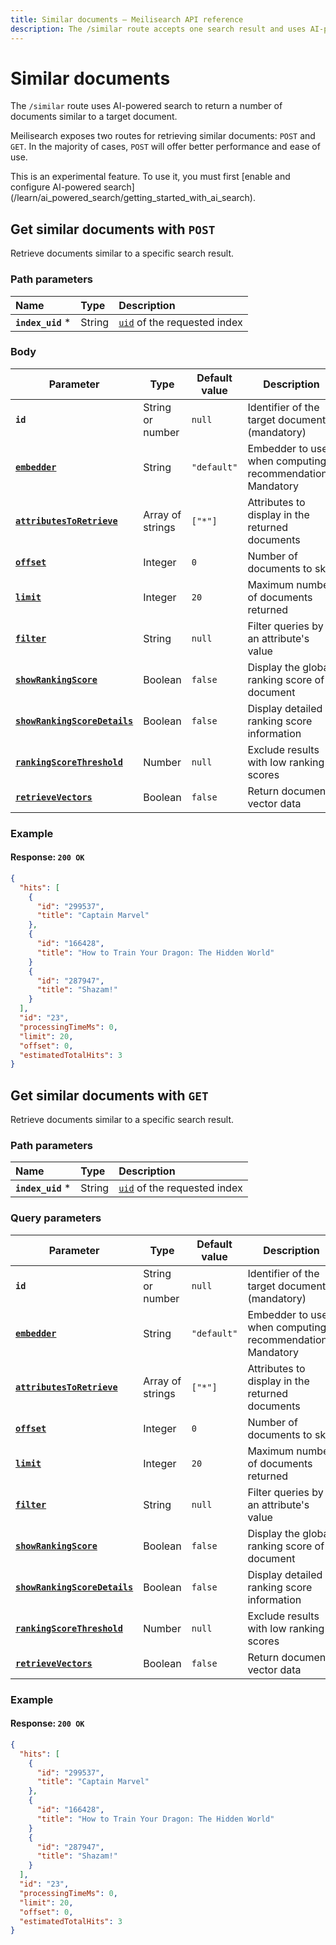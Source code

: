 ```yaml
---
title: Similar documents — Meilisearch API reference
description: The /similar route accepts one search result and uses AI-powered search to return a number of similar documents.
---
```


# Similar documents <NoticeTag type="experimental" label="experimental" />

The `/similar` route uses AI-powered search to return a number of documents similar to a target document.

Meilisearch exposes two routes for retrieving similar documents: `POST` and `GET`. In the majority of cases, `POST` will offer better performance and ease of use.

<Capsule intent="note" title="Activating `/similar`">
This is an experimental feature. To use it, you must first [enable and configure AI-powered search](/learn/ai_powered_search/getting_started_with_ai_search).
</Capsule>

## Get similar documents with `POST`

<RouteHighlighter method="POST" route="/indexes/{index_uid}/similar"/>

Retrieve documents similar to a specific search result.

### Path parameters

| Name              | Type   | Description                                                            |
| :---------------- | :----- | :--------------------------------------------------------------------- |
| **`index_uid`** * | String | [`uid`](/learn/getting_started/indexes#index-uid) of the requested index |

### Body

| Parameter                                                                    | Type             | Default value | Description                                    |
| ---------------------------------------------------------------------------- | ---------------- | ------------- | ---------------------------------------------- |
| **`id`**                                                                     | String or number | `null`        | Identifier of the target document (mandatory)  |
| **[`embedder`](/reference/api/search#hybrid-search-experimental)**           | String           | `"default"`   | Embedder to use when computing recommendations. Mandatory |
| **[`attributesToRetrieve`](/reference/api/search#attributes-to-retrieve)**   | Array of strings | `["*"]`       | Attributes to display in the returned documents|
| **[`offset`](/reference/api/search#offset)**                                 | Integer          | `0`           | Number of documents to skip                    |
| **[`limit`](/reference/api/search#limit)**                                   | Integer          | `20`          | Maximum number of documents returned           |
| **[`filter`](/reference/api/search#filter)**                                 | String           | `null`        | Filter queries by an attribute's value         |
| **[`showRankingScore`](/reference/api/search#ranking-score)**                | Boolean          | `false`       | Display the global ranking score of a document |
| **[`showRankingScoreDetails`](/reference/api/search#ranking-score-details)** | Boolean          | `false`       | Display detailed ranking score information     |
| **[`rankingScoreThreshold`](/reference/api/search#ranking-score-threshold)** | Number           | `null`        | Exclude results with low ranking scores        |
| **[`retrieveVectors`](/reference/api/search#display-_vectors-in-response-experimental)**           | Boolean          | `false`       | Return document vector data                    |

### Example

<CodeSamples id="get_similar_post_1" />

#### Response: `200 OK`

```json
{
  "hits": [
    {
      "id": "299537",
      "title": "Captain Marvel"
    },
    {
      "id": "166428",
      "title": "How to Train Your Dragon: The Hidden World"
    }
    {
      "id": "287947",
      "title": "Shazam!"
    }
  ],
  "id": "23",
  "processingTimeMs": 0,
  "limit": 20,
  "offset": 0,
  "estimatedTotalHits": 3
}
```

## Get similar documents with `GET`

<RouteHighlighter method="GET" route="/indexes/{index_uid}/similar"/>

Retrieve documents similar to a specific search result.

### Path parameters

| Name              | Type   | Description                                                            |
| :---------------- | :----- | :--------------------------------------------------------------------- |
| **`index_uid`** * | String | [`uid`](/learn/getting_started/indexes#index-uid) of the requested index |

### Query parameters

| Parameter                                                                    | Type             | Default value | Description                                    |
| ---------------------------------------------------------------------------- | ---------------- | ------------- | ---------------------------------------------- |
| **`id`**                                                                     | String or number | `null`        | Identifier of the target document (mandatory)  |
| **[`embedder`](/reference/api/search#hybrid-search-experimental)**           | String           | `"default"`   | Embedder to use when computing recommendations. Mandatory |
| **[`attributesToRetrieve`](/reference/api/search#attributes-to-retrieve)**   | Array of strings | `["*"]`       | Attributes to display in the returned documents|
| **[`offset`](/reference/api/search#offset)**                                 | Integer          | `0`           | Number of documents to skip                    |
| **[`limit`](/reference/api/search#limit)**                                   | Integer          | `20`          | Maximum number of documents returned           |
| **[`filter`](/reference/api/search#filter)**                                 | String           | `null`        | Filter queries by an attribute's value         |
| **[`showRankingScore`](/reference/api/search#ranking-score)**                | Boolean          | `false`       | Display the global ranking score of a document |
| **[`showRankingScoreDetails`](/reference/api/search#ranking-score-details)** | Boolean          | `false`       | Display detailed ranking score information     |
| **[`rankingScoreThreshold`](/reference/api/search#ranking-score-threshold)** | Number           | `null`        | Exclude results with low ranking scores        |
| **[`retrieveVectors`](/reference/api/search#display-_vectors-in-response-experimental)**           | Boolean          | `false`       | Return document vector data                    |

### Example

<CodeSamples id="get_similar_get_1" />

#### Response: `200 OK`

```json
{
  "hits": [
    {
      "id": "299537",
      "title": "Captain Marvel"
    },
    {
      "id": "166428",
      "title": "How to Train Your Dragon: The Hidden World"
    }
    {
      "id": "287947",
      "title": "Shazam!"
    }
  ],
  "id": "23",
  "processingTimeMs": 0,
  "limit": 20,
  "offset": 0,
  "estimatedTotalHits": 3
}
```
